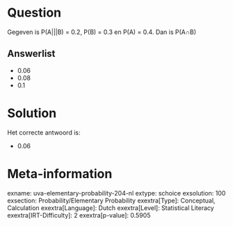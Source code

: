 Question
========

Gegeven is P(A\|\|\|B) = 0.2, P(B) = 0.3 en P(A) = 0.4. Dan is P(A∩B)


Answerlist
----------

* 0.06
* 0.08
* 0.1

Solution
========

Het correcte antwoord is: 

* 0.06

Meta-information
================
exname: uva-elementary-probability-204-nl
extype: schoice
exsolution: 100
exsection: Probability/Elementary Probability
exextra[Type]: Conceptual, Calculation
exextra[Language]: Dutch
exextra[Level]: Statistical Literacy
exextra[IRT-Difficulty]: 2
exextra[p-value]: 0.5905
